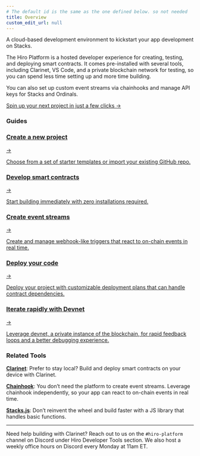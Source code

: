 ```yaml
---
# The default id is the same as the one defined below. so not needed
title: Overview
custom_edit_url: null
---
```



<p class="p-3 rounded-lg bg-neutral-100 text-neutral-500 dark:bg-neutral-800 dark:text-neutral-400">A cloud-based development environment to kickstart your app development on Stacks.</p>

<div class="mb-10"></div>

The Hiro Platform is a hosted developer experience for creating, testing, and deploying smart contracts. It comes pre-installed with several tools, including Clarinet, VS Code, and a private blockchain network for testing, so you can spend less time setting up and more time building.

You can also set up custom event streams via chainhooks and manage API keys for Stacks and Ordinals.

<div class="flex justify-start my-8">
  <a href="/platform/getting-started" class="pr-3">
    Spin up your next project in just a few clicks <span classNam="ml-1 no-underline">→</span>
  </a>
</div>

### Guides

<div class="subSections my-8">
  <a href="/platform/guides/create-project">
    <div class="subSectionTitle"><h3>Create a new project</h3><span>→</span></div>
    <p>Choose from a set of starter templates or import your existing GitHub repo.</p>
  </a>
  <a href="/platform/guides/build-contract">
    <div class="subSectionTitle"><h3>Develop smart contracts</h3><span>→</span></div>
    <p>Start building immediately with zero installations required.</p>
  </a>
</div>

<div class="subSections my-8">
  <a href="/platform/guides/create-chainhooks">
    <div class="subSectionTitle"><h3>Create event streams</h3><span>→</span></div>
    <p>Create and manage webhook-like triggers that react to on-chain events in real time.</p>
  </a>
  <a href="/platform/guides/deployment-plans">
    <div class="subSectionTitle"><h3>Deploy your code</h3><span>→</span></div>
    <p>Deploy your project with customizable deployment plans that can handle contract dependencies.</p>
  </a>
</div>

<div class="subSections my-8 w-[50%]">
  <a href="/platform/guides/devnet">
    <div class="subSectionTitle"><h3>Iterate rapidly with Devnet</h3><span>→</span></div>
    <p>Leverage devnet, a private instance of the blockchain, for rapid feedback loops and a better debugging experience.</p>
  </a>
</div>

### Related Tools

**[Clarinet](../clarinet/index.mdx)**: Prefer to stay local? Build and deploy smart contracts on your device with Clarinet. 

**[Chainhook](../chainhook/index.mdx)**: You don’t need the platform to create event streams. Leverage chainhook independently, so your app can react to on-chain events in real time. 

**[Stacks.js](../stacks.js/index.mdx)**: Don’t reinvent the wheel and build faster with a JS library that handles basic functions.

---

Need help building with Clarinet? Reach out to us on the `#hiro-platform` channel on Discord under Hiro Developer Tools section. We also host a weekly office hours on Discord every Monday at 11am ET.